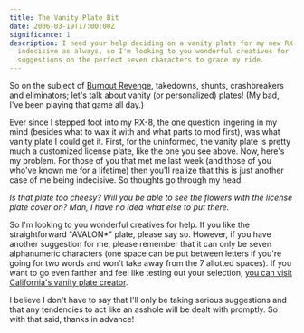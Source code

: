 ```yaml
---
title: The Vanity Plate Bit
date: 2006-03-19T17:00:00Z
significance: 1
description: I need your help deciding on a vanity plate for my new RX-8. I'm
  indecisive as always, so I'm looking to you wonderful creatives for
  suggestions on the perfect seven characters to grace my ride.
---
```


So on the subject of [Burnout Revenge][1], takedowns, shunts, crashbreakers and eliminators; let's talk about vanity (or personalized) plates! (My bad, I've been playing that game all day.)

Ever since I stepped foot into my RX-8, the one question lingering in my mind (besides what to wax it with and what parts to mod first), was what vanity plate I could get it. First, for the uninformed, the vanity plate is pretty much a customized license plate, like the one you see above. Now, here's my problem. For those of you that met me last week (and those of you who've known me for a lifetime) then you'll realize that this is just another case of me being indecisive. So thoughts go through my head.

_Is that plate too cheesy?_ _Will you be able to see the flowers with the license plate cover on?_ _Man, I have no idea what else to put there._

So I'm looking to you wonderful creatives for help. If you like the straightforward "AVALON\*" plate, please say so. However, if you have another suggestion for me, please remember that it can only be seven alphanumeric characters (one space can be put between letters if you're going for two words and won't take away from the 7 allotted spaces). If you want to go even farther and feel like testing out your selection, [you can visit California's vanity plate creator][2].

I believe I don't have to say that I'll only be taking serious suggestions and that any tendencies to act like an asshole will be dealt with promptly. So with that said, thanks in advance!

[1]: http://burnoutrevenge.ea.com/
[2]: https://vrir.dmv.ca.gov/ipp/PerLicensePlateServlet 'Personalized Plate Creator'
